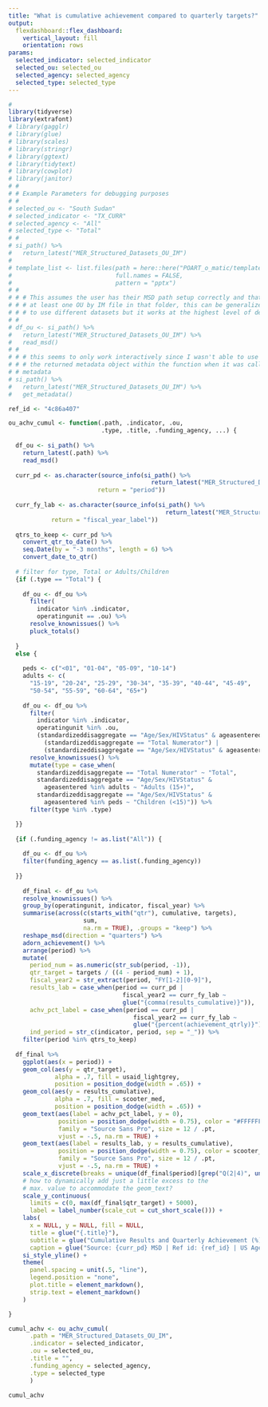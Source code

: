 ```yaml
---
title: "What is cumulative achievement compared to quarterly targets?"
output: 
  flexdashboard::flex_dashboard:
    vertical_layout: fill
    orientation: rows
params:
  selected_indicator: selected_indicator
  selected_ou: selected_ou
  selected_agency: selected_agency
  selected_type: selected_type
---
```


```r
# 
library(tidyverse)
library(extrafont)
# library(gagglr)
# library(glue)
# library(scales)
# library(stringr)
# library(ggtext)
# library(tidytext)
# library(cowplot)
# library(janitor)
# #
# # Example Parameters for debugging purposes
# #
# selected_ou <- "South Sudan"
# selected_indicator <- "TX_CURR"
# selected_agency <- "All"
# selected_type <- "Total"
# #
# si_path() %>%
#   return_latest("MER_Structured_Datasets_OU_IM")
# 
# template_list <- list.files(path = here::here("POART_o_matic/templates"),
#                             full.names = FALSE,
#                             pattern = "pptx")
# #
# # # This assumes the user has their MSD path setup correctly and that they have
# # # at least one OU by IM file in that folder, this can be generalized
# # # to use different datasets but it works at the highest level of detail MSD
# #
# df_ou <- si_path() %>%
#   return_latest("MER_Structured_Datasets_OU_IM") %>%
#   read_msd()
# #
# # # this seems to only work interactively since I wasn't able to use
# # # the returned metadata object within the function when it was called from the app
# # metadata
# si_path() %>%
#   return_latest("MER_Structured_Datasets_OU_IM") %>%
#   get_metadata()

```

```r

ref_id <- "4c86a407"

ou_achv_cumul <- function(.path, .indicator, .ou, 
                          .type, .title, .funding_agency, ...) {
  
  df_ou <- si_path() %>%
    return_latest(.path) %>%
    read_msd()
  
  curr_pd <- as.character(source_info(si_path() %>% 
                                        return_latest("MER_Structured_Datasets_OU_IM"),
                         return = "period"))
  
  curr_fy_lab <- as.character(source_info(si_path() %>%
                                            return_latest("MER_Structured_Datasets_OU_IM"),
            return = "fiscal_year_label"))
  
  qtrs_to_keep <- curr_pd %>%
    convert_qtr_to_date() %>%
    seq.Date(by = "-3 months", length = 6) %>%
    convert_date_to_qtr()
  
  # filter for type, Total or Adults/Children
  {if (.type == "Total") {
    
    df_ou <- df_ou %>%
      filter(
        indicator %in% .indicator,
        operatingunit == .ou) %>%
      resolve_knownissues() %>%
      pluck_totals()
  
  }
  else {
    
    peds <- c("<01", "01-04", "05-09", "10-14")
    adults <- c(
      "15-19", "20-24", "25-29", "30-34", "35-39", "40-44", "45-49",
      "50-54", "55-59", "60-64", "65+")
    
    df_ou <- df_ou %>%
      filter(
        indicator %in% .indicator,
        operatingunit %in% .ou,
        (standardizeddisaggregate == "Age/Sex/HIVStatus" & ageasentered %in% peds) |
          (standardizeddisaggregate == "Total Numerator") |
          (standardizeddisaggregate == "Age/Sex/HIVStatus" & ageasentered %in% adults)) %>%
      resolve_knownissues() %>%
      mutate(type = case_when(
        standardizeddisaggregate == "Total Numerator" ~ "Total",
        standardizeddisaggregate == "Age/Sex/HIVStatus" &
          ageasentered %in% adults ~ "Adults (15+)",
        standardizeddisaggregate == "Age/Sex/HIVStatus" &
          ageasentered %in% peds ~ "Children (<15)")) %>%
      filter(type %in% .type)

  }}
  
  {if (.funding_agency != as.list("All")) {
    
    df_ou <- df_ou %>%
    filter(funding_agency == as.list(.funding_agency))
    
  }}
 
    df_final <- df_ou %>%
    resolve_knownissues() %>%
    group_by(operatingunit, indicator, fiscal_year) %>%
    summarise(across(c(starts_with("qtr"), cumulative, targets),
                     sum,
                     na.rm = TRUE), .groups = "keep") %>%
    reshape_msd(direction = "quarters") %>%
    adorn_achievement() %>%
    arrange(period) %>%
    mutate(
      period_num = as.numeric(str_sub(period, -1)),
      qtr_target = targets / ((4 - period_num) + 1),
      fiscal_year2 = str_extract(period, "FY[1-2][0-9]"),
      results_lab = case_when(period == curr_pd |
                                fiscal_year2 == curr_fy_lab ~
                                glue("{comma(results_cumulative)}")),
      achv_pct_label = case_when(period == curr_pd |
                                   fiscal_year2 == curr_fy_lab ~
                                   glue("{percent(achievement_qtrly)}")),
      ind_period = str_c(indicator, period, sep = "_")) %>%
    filter(period %in% qtrs_to_keep)
  
  df_final %>%
    ggplot(aes(x = period)) +
    geom_col(aes(y = qtr_target),
             alpha = .7, fill = usaid_lightgrey,
             position = position_dodge(width = .65)) +
    geom_col(aes(y = results_cumulative),
             alpha = .7, fill = scooter_med,
             position = position_dodge(width = .65)) +
    geom_text(aes(label = achv_pct_label, y = 0),
              position = position_dodge(width = 0.75), color = "#FFFFFF",
              family = "Source Sans Pro", size = 12 / .pt,
              vjust = -.5, na.rm = TRUE) +
    geom_text(aes(label = results_lab, y = results_cumulative),
              position = position_dodge(width = 0.75), color = scooter_med,
              family = "Source Sans Pro", size = 12 / .pt,
              vjust = -.5, na.rm = TRUE) +
    scale_x_discrete(breaks = unique(df_final$period)[grep("Q(2|4)", unique(df_final$period))]) +
    # how to dynamically add just a little excess to the
    # max. value to accommodate the geom_text?
    scale_y_continuous(
      limits = c(0, max(df_final$qtr_target) + 5000),
      label = label_number(scale_cut = cut_short_scale())) +
    labs(
      x = NULL, y = NULL, fill = NULL,
      title = glue("{.title}"),
      subtitle = glue("Cumulative Results and Quarterly Achievement (%) labeled for previous 4 quarters"),
      caption = glue("Source: {curr_pd} MSD | Ref id: {ref_id} | US Agency for International Development")) +
    si_style_yline() +
    theme(
      panel.spacing = unit(.5, "line"),
      legend.position = "none",
      plot.title = element_markdown(),
      strip.text = element_markdown()
    )

}

```

```r

cumul_achv <- ou_achv_cumul(
      .path = "MER_Structured_Datasets_OU_IM",
      .indicator = selected_indicator,
      .ou = selected_ou,
      .title = "",
      .funding_agency = selected_agency,
      .type = selected_type
      )

cumul_achv

```